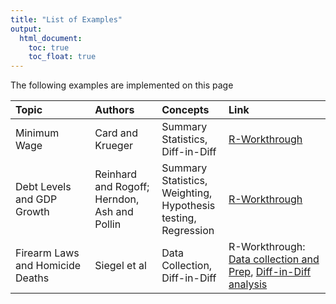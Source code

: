 ```yaml
---
title: "List of Examples"
output:
  html_document:
    toc: true
    toc_float: true
---
```




The following examples are implemented on this page

| Topic | Authors |Concepts | Link |
|:------|:-----|:-----|:--------|
| Minimum Wage | Card and Krueger | Summary Statistics, Diff-in-Diff | [R-Workthrough](https://datasquad.github.io/ECLR/Ex/CardKrueger.html) | 
| Debt Levels and GDP Growth | Reinhard and Rogoff; Herndon, Ash and Pollin | Summary Statistics, Weighting, Hypothesis testing, Regression | [R-Workthrough](https://datasquad.github.io/ECLR/Ex/RogoffReinhard.html) | 
| Firearm Laws and Homicide Deaths | Siegel et al | Data Collection, Diff-in-Diff | R-Workthrough: [Data collection and Prep](https://datasquad.github.io/ECLR/Ex/GunPolicyDataMgmt.html), [Diff-in-Diff analysis](https://datasquad.github.io/ECLR/Ex/GunPolicyDiD.html)
